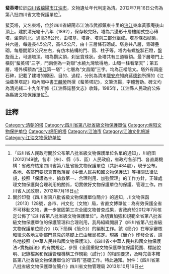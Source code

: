 {{msg:四川省文物保護單位
|名稱 = 蜚英塔
|編號 = 171
|圖片 = 
|級別 = S8
|分類 = 
|時代 = [[清代|清代]]
|地点 = [[四川省|四川省]][[綿陽市|綿陽市]][[江油市|江油市]]
|坐標 =
|登錄 = 2012年7月16日
}}
'''蜚英塔'''位於[[四川省|四川省]][[綿陽市|綿陽市]][[江油市|江油市]]，文物遺址年代判定為清。2012年7月16日公佈為第八批四川省文物保護單位<ref>「四川省人民政府關於公布第八批省級文物保護單位名單的通知」，川府函[2012]149號，各市（州）、縣（市、區）人民政府，省政府各部門、各直屬機構：省政府核定四川省第八批省級文物保護單位（共計484處），現予公布。各地、各部門要認真貫徹落實《中華人民共和國文物保護法》等相關法律法規，按照「保護為主、搶救第一、合理利用、加強管理」的工作方針，正確處理文物保護與合理利用的關係，切實做好文物保護單位的保護、管理工作。四川省人民政府，2012年7月16日</ref>。

蜚英塔，又名東塔，位於四川省綿陽市江油市武都鎮東十里的[[涪江|涪江]]東岸黃家庵後山頂上。建於清光緒十八年（1892），保存較完好。塔為六邊形十層樓閣式空心磚塔，坐南向北，通高36公尺，由塔基、塔身、塔刹三部分組成。塔基條石砌築，共六邊，每邊長4.5公尺，高4.5公尺，由十三層條石砌成。塔身共八層，青磚壘砌，每層間距3公尺左右，有仿木結構的門、窗、柱子等。塔內有螺旋狀石蹬，盤旋而上，可達塔頂。塔為攢尖頂，刹呈寶珠狀。全塔共有三道匾額。最下層塔門上橫刻“蜚英塔”三字，門兩側為一對聯“水繞九灣欣得地，山環一柱看擎天”；第五層，塔外橫額為“[[涪江|涪江]]第一塔”；七層為“文昌閣”三字。均為正楷陰文。塔外有兩座石碑，記載了建塔的原因、目的、過程，分別為清末[[龍安府|龍安府]]知府[[蔣德鈞|蔣德鈞]]所撰的《江油蜚英塔記》和內閣中書[[王麟熒|王麟熒]]所撰《蜚英塔記》，文筆流揚，字體蒼勁。碑文均為清光緒二十九年所修《江油縣誌藝文志》收錄。1985年，江油縣人民政府公佈為縣級文物保護單位<ref>關於印發《四川省第八批省級文物保護單位簡介》的通知，川文物保函〔2013〕128號，各市、州文化（文物）局，省直文博單位：為有效保護全省不可移動文物，進一步鞏固第三次全國文物普查成果，省政府於2012年7月核定公佈了“四川省第八批省級文物保護單位”。為切實加強和規範全省第八批省級文物保護單位的保護管理和合理利用，我局組織開展了《四川省第八批省級文物保護單位簡介》（以下簡稱《簡介》）的編制工作。該《簡介》在專家審核和徵求各地文物部門意見的基礎上已由我局核定。現將《簡介》印發全省，請各地按照《中華人民共和國文物保護法》、《四川省<中華人民共和國文物保護法>實施辦法》的有關規定，參照《全國重點文物保護單位保護範圍、標誌說明、記錄檔案和保護管理機構工作規範（試行）》的相關要求，及時完善本轄區第八批省級文物保護單位的“四有”基礎工作。特此通知。附件：《四川省第八批省級文物保護單位簡介》四川省文物管理局  2013年10月16日</ref>。
==註釋==
{{reflist}}

{{绵阳市境内的四川省文物保护单位}}
[[Category:清朝的塔|Category:清朝的塔]]
[[Category:四川省第八批省級文物保護單位|Category:四川省第八批省級文物保護單位]]
[[Category:绵阳文物保护单位|Category:绵阳文物保护单位]]
[[Category:绵阳的塔|Category:绵阳的塔]]
[[Category:江油市|Category:江油市]]
[[Category:江油文化旅游|Category:江油文化旅游]]
[[Category:江油文物保护单位|Category:江油文物保护单位]]